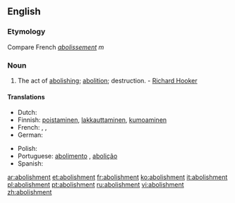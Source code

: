 ==English==

===Etymology===
Compare French ''[[abolissement]]'' ''m''

===Noun===
{{en-noun}}

# The act of [[abolishing]]; [[abolition]]; destruction. - [[w:Richard Hooker|Richard Hooker]]

====Translations====
{{trans-top|The act of abolishing}}
* Dutch: {{t+|nl|afschaffing|f}}
* Finnish: [[poistaminen]], [[lakkauttaminen]], [[kumoaminen]]
* French: {{t|fr|abolissement|m}}, {{t|fr|abolition|f}}, {{t|fr|abrogation|f}}
* German: {{t+|de|Abschaffung|f}}
{{trans-mid}}
* Polish: {{t|pl|zniesienie}}
* Portuguese: [[abolimento]] {{m}}, [[abolição]] {{f}}
* Spanish: {{t+|es|abolición|f}}
{{trans-bottom}}

[[ar:abolishment]]
[[et:abolishment]]
[[fr:abolishment]]
[[ko:abolishment]]
[[it:abolishment]]
[[pl:abolishment]]
[[pt:abolishment]]
[[ru:abolishment]]
[[vi:abolishment]]
[[zh:abolishment]]